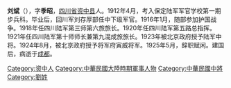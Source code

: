 
{{dead end|time=2014-05-26T08:35:54+00:00}}
{{unreferenced|time=2014-05-26T08:35:54+00:00}}
'''刘斌'''（{{bd|?||?||}}），字'''季昭'''，[[四川省|四川省]][[资中县|资中县]]人。1912年4月，考入保定陆军军官学校第一期步兵科。毕业后，回川军刘存厚部任中下级军官。1916年1月，随部参加护国战争。1918年任四川陆军第三师第六旅旅长。1920年任四川陆军第五路总指挥。1921年任四川陆军第十师师长兼第九混成旅旅长。1923年被北京政府授予陆军中将。1924年8月，被北京政府授予将军府寅威将军。1925年5月，辞职赋闲。建国后，病逝于[[成都|成都]]。

[[Category:资中人|Category:资中人]]
[[Category:中華民國大陸時期軍事人物|Category:中華民國大陸時期軍事人物]]
[[Category:中華民國中將|Category:中華民國中將]]
[[Category:劉姓|Category:劉姓]]